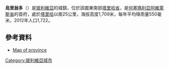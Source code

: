 {{Infobox settlement
| name = {{PAGENAME}}
| native_name = {{lang|es|Uriondo}}
| imagesize = 250px
| pushpin_map = Bolivia
| pushpin_label_position = left
| pushpin_map_caption = {{PAGENAME}}在[[玻利維亞|玻利維亞]]的位置
| settlement_type = 城鎮
| subdivision_type = 國家
| subdivision_name = {{BOL}}
| subdivision_type1 = [[玻利維亞行政區劃|省]]
| subdivision_name1 = [[塔里哈省|塔里哈省]]
| subdivision_type2 = 第二省
| subdivision_name2 = [[何塞瑪利亞阿維萊斯省|何塞瑪利亞阿維萊斯省]]
| elevation_m =1709
| area_total_km2 = 
| population_as_of = 2012年
| population_total = 1722
| population_density_km2 = auto
| timezone =[[UTC-4|UTC-4]]
| coordinates = {{coord|-21.69555556|-64.65277778|region:BO|display=inline,title}}
}}
'''烏里翁多'''（{{lang-es|Uriondo}}）是[[玻利維亞|玻利維亞]]的城鎮，位於該國東南部[[塔里哈省|塔里哈省]]，是[[何塞瑪利亞阿維萊斯省|何塞瑪利亞阿維萊斯省]]的首府，處於[[塔里哈|塔里哈]]以南25公里，海拔高度1,709米，每年平均降雨量550毫米，2012年人口1,722。

==參考資料==
*[https://web.archive.org/web/20070927201814/http://www.aguabolivia.org/situacionaguaX/Riego/mapas/tarija/avilez.htm Map of province]

{{Bolivia-geo-stub}}
[[Category:玻利維亞城市|Category:玻利維亞城市]]